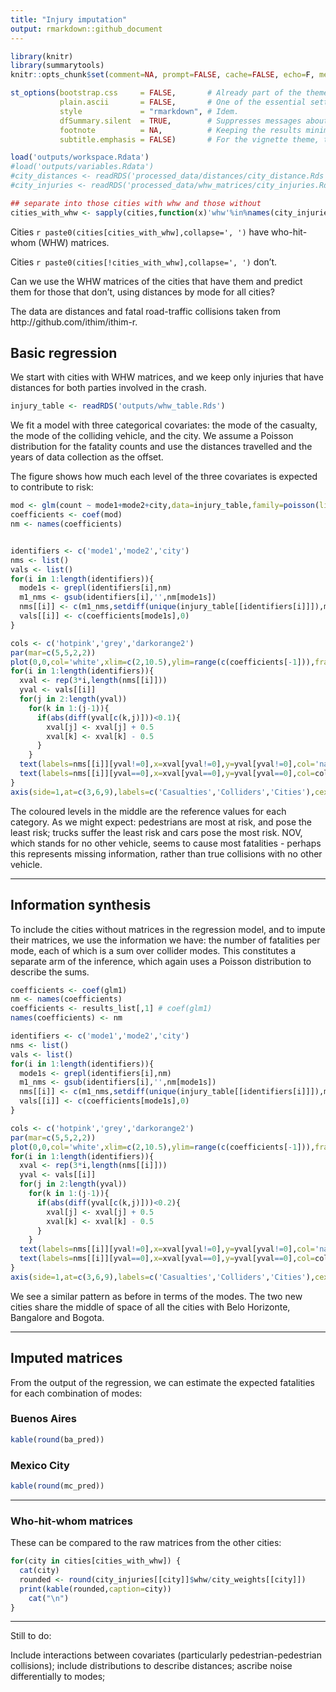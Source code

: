 ```yaml
---
title: "Injury imputation"
output: rmarkdown::github_document
---
```

  

```r
library(knitr)
library(summarytools)
knitr::opts_chunk$set(comment=NA, prompt=FALSE, cache=FALSE, echo=F, message = F, warning = F, results='asis')

st_options(bootstrap.css     = FALSE,       # Already part of the theme so no need for it
           plain.ascii       = FALSE,       # One of the essential settings
           style             = "rmarkdown", # Idem.
           dfSummary.silent  = TRUE,        # Suppresses messages about temporary files
           footnote          = NA,          # Keeping the results minimalistic
           subtitle.emphasis = FALSE)       # For the vignette theme, this gives

load('outputs/workspace.Rdata')
#load('outputs/variables.Rdata')
#city_distances <- readRDS('processed_data/distances/city_distance.Rds')
#city_injuries <- readRDS('processed_data/whw_matrices/city_injuries.Rds')
```

```r

## separate into those cities with whw and those without
cities_with_whw <- sapply(cities,function(x)'whw'%in%names(city_injuries[[x]]))
```


Cities `r paste0(cities[cities_with_whw],collapse=', ')` have who-hit-whom (WHW) matrices.

Cities `r paste0(cities[!cities_with_whw],collapse=', ')` don't.

Can we use the WHW matrices of the cities that have them and predict them for those that don't, using distances by mode for all cities?

The data are distances and fatal road-traffic collisions taken from http://github.com/ithim/ithim-r.


## Basic regression
We start with cities with WHW matrices, and we keep only injuries that have distances for both parties involved in the crash. 

```r
injury_table <- readRDS('outputs/whw_table.Rds')
```

We fit a model with three categorical covariates: the mode of the casualty, the mode of the colliding vehicle, and the city. We assume a Poisson distribution for the fatality counts and use the distances travelled and the years of data collection as the offset.

The figure shows how much each level of the three covariates is expected to contribute to risk:

```r
mod <- glm(count ~ mode1+mode2+city,data=injury_table,family=poisson(link=log),offset=0.5*log(dist1)+0.5*log(dist2)+log(years))
coefficients <- coef(mod)
nm <- names(coefficients)


identifiers <- c('mode1','mode2','city')
nms <- list()
vals <- list()
for(i in 1:length(identifiers)){
  mode1s <- grepl(identifiers[i],nm)
  m1_nms <- gsub(identifiers[i],'',nm[mode1s])
  nms[[i]] <- c(m1_nms,setdiff(unique(injury_table[[identifiers[i]]]),m1_nms))
  vals[[i]] <- c(coefficients[mode1s],0)
}

cols <- c('hotpink','grey','darkorange2')
par(mar=c(5,5,2,2))
plot(0,0,col='white',xlim=c(2,10.5),ylim=range(c(coefficients[-1])),frame=F,xaxt='n',xlab='',ylab='Danger',cex.axis=1.5,cex.lab=1.5)
for(i in 1:length(identifiers)){
  xval <- rep(3*i,length(nms[[i]]))
  yval <- vals[[i]]
  for(j in 2:length(yval))
    for(k in 1:(j-1)){
      if(abs(diff(yval[c(k,j)]))<0.1){
        xval[j] <- xval[j] + 0.5
        xval[k] <- xval[k] - 0.5
      }
    }
  text(labels=nms[[i]][yval!=0],x=xval[yval!=0],y=yval[yval!=0],col='navyblue')
  text(labels=nms[[i]][yval==0],x=xval[yval==0],y=yval[yval==0],col=cols[i])
}
axis(side=1,at=c(3,6,9),labels=c('Casualties','Colliders','Cities'),cex.axis=1.5)
```

The coloured levels in the middle are the reference values for each category. As we might expect: pedestrians are most at risk, and pose the least risk; trucks suffer the least risk and cars pose the most risk. NOV, which stands for no other vehicle, seems to cause most fatalities - perhaps this represents missing information, rather than true collisions with no other vehicle.

*******************

## Information synthesis

To include the cities without matrices in the regression model, and to impute their matrices, we use the information we have: the number of fatalities per mode, each of which is a sum over collider modes. This constitutes a separate arm of the inference, which again uses a Poisson distribution to describe the sums.

```r
coefficients <- coef(glm1)
nm <- names(coefficients)
coefficients <- results_list[,1] # coef(glm1)
names(coefficients) <- nm

identifiers <- c('mode1','mode2','city')
nms <- list()
vals <- list()
for(i in 1:length(identifiers)){
  mode1s <- grepl(identifiers[i],nm)
  m1_nms <- gsub(identifiers[i],'',nm[mode1s])
  nms[[i]] <- c(m1_nms,setdiff(unique(injury_table[[identifiers[i]]]),m1_nms))
  vals[[i]] <- c(coefficients[mode1s],0)
}

cols <- c('hotpink','grey','darkorange2')
par(mar=c(5,5,2,2))
plot(0,0,col='white',xlim=c(2,10.5),ylim=range(c(coefficients[-1])),frame=F,xaxt='n',xlab='',ylab='Danger',cex.axis=1.5,cex.lab=1.5)
for(i in 1:length(identifiers)){
  xval <- rep(3*i,length(nms[[i]]))
  yval <- vals[[i]]
  for(j in 2:length(yval))
    for(k in 1:(j-1)){
      if(abs(diff(yval[c(k,j)]))<0.2){
        xval[j] <- xval[j] + 0.5
        xval[k] <- xval[k] - 0.5
      }
    }
  text(labels=nms[[i]][yval!=0],x=xval[yval!=0],y=yval[yval!=0],col='navyblue')
  text(labels=nms[[i]][yval==0],x=xval[yval==0],y=yval[yval==0],col=cols[i])
}
axis(side=1,at=c(3,6,9),labels=c('Casualties','Colliders','Cities'),cex.axis=1.5)
```

We see a similar pattern as before in terms of the modes. The two new cities share the middle of space of all the cities with Belo Horizonte, Bangalore and Bogota.

***************************

## Imputed matrices

From the output of the regression, we can estimate the expected fatalities for each combination of modes:

### Buenos Aires
```r
kable(round(ba_pred))
```


### Mexico City

```r
kable(round(mc_pred))
```

*******************

### Who-hit-whom matrices

These can be compared to the raw matrices from the other cities:

```r
for(city in cities[cities_with_whw]) {
  cat(city)
  rounded <- round(city_injuries[[city]]$whw/city_weights[[city]])
  print(kable(rounded,caption=city))
    cat("\n")
}
```

********************

Still to do:

Include interactions between covariates (particularly pedestrian-pedestrian collisions); include distributions to describe distances; ascribe noise differentially to modes; 